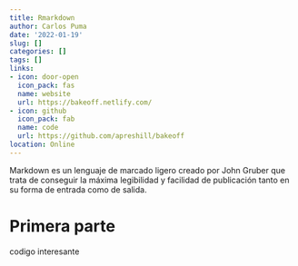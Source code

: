 ```yaml
---
title: Rmarkdown
author: Carlos Puma
date: '2022-01-19'
slug: []
categories: []
tags: []
links:
- icon: door-open
  icon_pack: fas
  name: website
  url: https://bakeoff.netlify.com/
- icon: github
  icon_pack: fab
  name: code
  url: https://github.com/apreshill/bakeoff
location: Online
---
```


Markdown es un lenguaje de marcado ligero creado por John Gruber que trata de conseguir la máxima legibilidad y facilidad de publicación tanto en su forma de entrada como de salida.

# Primera parte

codigo interesante



